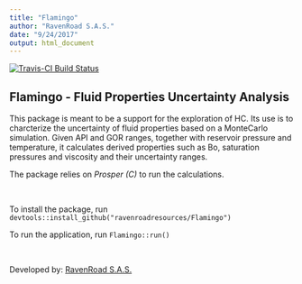 ```yaml
---
title: "Flamingo"
author: "RavenRoad S.A.S."
date: "9/24/2017"
output: html_document
---
```



[![Travis-CI Build Status](https://travis-ci.org/ravenroadresources/Flamingo.svg?branch=master)](https://travis-ci.org/ravenroadresources/Flamingo)


## Flamingo - Fluid Properties Uncertainty Analysis 

This package is meant to be a support for the exploration of HC.
Its use is to charcterize the uncertainty of fluid properties based on a MonteCarlo
simulation. Given API and GOR ranges, together with reservoir pressure and temperature,
it calculates derived properties such as Bo, saturation pressures and viscosity and their
uncertainty ranges. 

The package relies on *Prosper (C)* to run the calculations.

&nbsp;

To install the package, run `devtools::install_github("ravenroadresources/Flamingo")`

To run the application, run `Flamingo::run()`

&nbsp;

Developed by: [RavenRoad S.A.S.](http://www.ravenroadresources.com)

